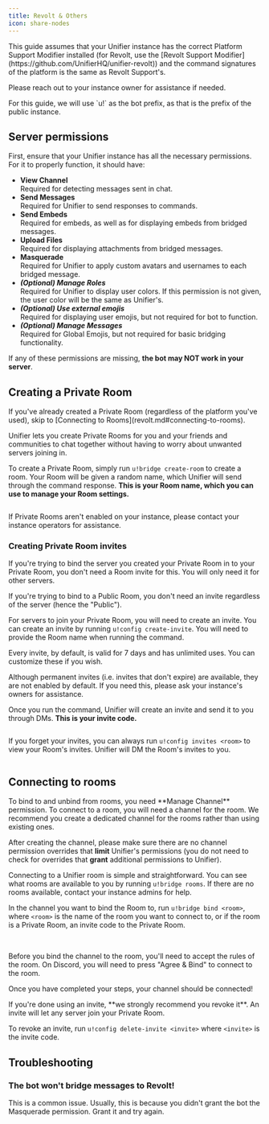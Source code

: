 ```yaml
---
title: Revolt & Others
icon: share-nodes
---
```


<Danger>
This guide assumes that your Unifier instance has the correct Platform Support Modifier installed (for Revolt, use the [Revolt Support Modifier](https://github.com/UnifierHQ/unifier-revolt)) and the command signatures of the platform is the same as Revolt Support's.

Please reach out to your instance owner for assistance if needed.
</Danger>

<Info>
For this guide, we will use `u!` as the bot prefix, as that is the prefix of the public instance.
</Info>

## Server permissions

First, ensure that your Unifier instance has all the necessary permissions. For it to properly function, it should have:

* **View Channel**\
  Required for detecting messages sent in chat.
* **Send Messages**\
  Required for Unifier to send responses to commands.
* **Send Embeds**\
  Required for embeds, as well as for displaying embeds from bridged messages.
* **Upload Files**\
  Required for displaying attachments from bridged messages.
* **Masquerade**\
  Required for Unifier to apply custom avatars and usernames to each bridged message.
* _**(Optional) Manage Roles**_\
  Required for Unifier to display user colors. If this permission is not given, the user color will be the same as Unifier's.
* _**(Optional) Use external emojis**_\
  Required for displaying user emojis, but not required for bot to function.
* _**(Optional) Manage Messages**_\
  Required for Global Emojis, but not required for basic bridging functionality.

If any of these permissions are missing, **the bot may NOT work in your server**.

## Creating a Private Room

<Info>
If you've already created a Private Room (regardless of the platform you've used), skip to [Connecting to Rooms](revolt.md#connecting-to-rooms).
</Info>

Unifier lets you create Private Rooms for you and your friends and communities to chat together without having to worry about unwanted servers joining in.

To create a Private Room, simply run `u!bridge create-room` to create a room. Your Room will be given a random name, which Unifier will send through the command response. **This is your Room name, which you can use to manage your Room settings.**

<img src="../../assets/images/image%20(29).png" alt="" />

If Private Rooms aren't enabled on your instance, please contact your instance operators for assistance.

### Creating Private Room invites

<Info>
If you're trying to bind the server you created your Private Room in to your Private Room, you don't need a Room invite for this. You will only need it for other servers.

If you're trying to bind to a Public Room, you don't need an invite regardless of the server (hence the "Public").
</Info>

For servers to join your Private Room, you will need to create an invite. You can create an invite by running `u!config create-invite`. You will need to provide the Room name when running the command.

Every invite, by default, is valid for 7 days and has unlimited uses. You can customize these if you wish.

<Warning>
Although permanent invites (i.e. invites that don't expire) are available, they are not enabled by default. If you need this, please ask your instance's owners for assistance.
</Warning>

<Frame caption="private-1s1sxkl1eu is the room name, 3d is the validity of the invite, and 1 is the maximum usage of the invite. "><img src="../../assets/images/image%20(30).png" alt="" /></Frame>

Once you run the command, Unifier will create an invite and send it to you through DMs. **This is your invite code.**

<img src="../../assets/images/image%20(13).png" alt="" />

If you forget your invites, you can always run `u!config invites <room>` to view your Room's invites. Unifier will DM the Room's invites to you.

<img src="../../assets/images/image%20(14).png" alt="" />

## Connecting to rooms

<Info>
To bind to and unbind from rooms, you need **Manage Channel** permission.
</Info>

<Warning>
To connect to a room, you will need a channel for the room. We recommend you create a dedicated channel for the rooms rather than using existing ones.

After creating the channel, please make sure there are no channel permission overrides that **limit** Unifier's permissions (you do not need to check for overrides that **grant** additional permissions to Unifier).
</Warning>

Connecting to a Unifier room is simple and straightforward. You can see what rooms are available to you by running `u!bridge rooms`. If there are no rooms available, contact your instance admins for help.

In the channel you want to bind the Room to, run `u!bridge bind <room>`, where `<room>` is the name of the room you want to connect to, or if the room is a Private Room, an invite code to the Private Room.

<Frame caption="For Public Rooms, type in the Room name."><img src="../../assets/images/image%20(15).png" alt="" /></Frame>

<Frame caption="For Private Rooms, type in the Room invite. You can use the Room name if you're running the command in the same server you created the Room in."><img src="../../assets/images/image%20(16).png" alt="" /></Frame>

Before you bind the channel to the room, you'll need to accept the rules of the room. On Discord, you will need to press "Agree & Bind" to connect to the room.

Once you have completed your steps, your channel should be connected!

<Warning>
If you're done using an invite, **we strongly recommend you revoke it**. An invite will let any server join your Private Room.

To revoke an invite, run `u!config delete-invite <invite>` where `<invite>` is the invite code.
</Warning>

## Troubleshooting

### The bot won't bridge messages to Revolt!

This is a common issue. Usually, this is because you didn't grant the bot the Masquerade permission. Grant it and try again.
